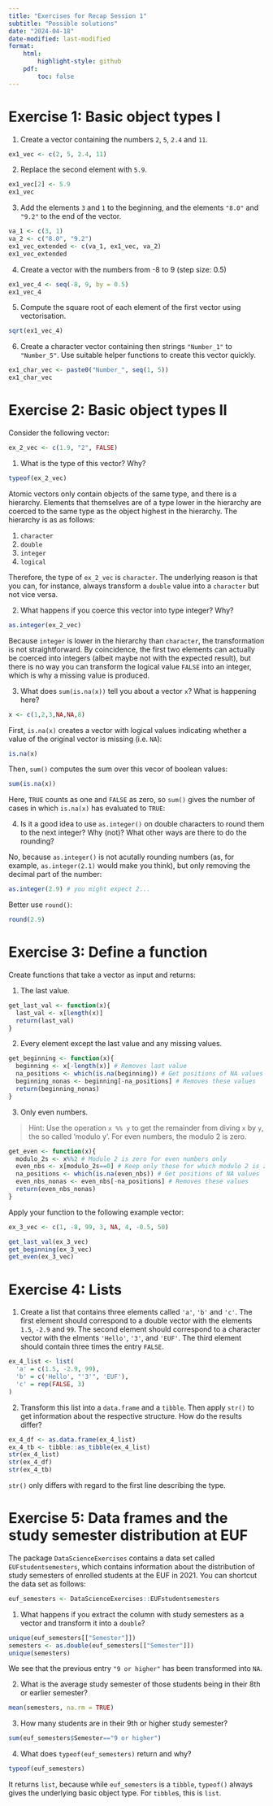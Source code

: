 ```yaml
---
title: "Exercises for Recap Session 1"
subtitle: "Possible solutions"
date: "2024-04-18"
date-modified: last-modified
format: 
    html: 
        highlight-style: github
    pdf: 
        toc: false
---
```


# Exercise 1: Basic object types I

1. Create a vector containing the numbers `2`, `5`, `2.4` and `11`.

```r
ex1_vec <- c(2, 5, 2.4, 11)
```

2. Replace the second element with `5.9`.

```r
ex1_vec[2] <- 5.9
ex1_vec
```

3. Add the elements `3` and `1` to the beginning, and the elements 
`"8.0"` and `"9.2"` to the end of the vector.

```r
va_1 <- c(3, 1)
va_2 <- c("8.0", "9.2")
ex1_vec_extended <- c(va_1, ex1_vec, va_2)
ex1_vec_extended
```

4. Create a vector with the numbers from -8 to 9 (step size: 0.5)

```r
ex1_vec_4 <- seq(-8, 9, by = 0.5)
ex1_vec_4
```

5. Compute the square root of each element of the first vector 
using vectorisation.

```r
sqrt(ex1_vec_4)
```

6. Create a character vector containing then strings `"Number_1"` to 
`"Number_5"`. Use suitable helper functions to create this vector quickly.

```r
ex1_char_vec <- paste0("Number_", seq(1, 5))
ex1_char_vec
```

# Exercise 2: Basic object types II

Consider the following vector:

```r
ex_2_vec <- c(1.9, "2", FALSE)
```

1. What is the type of this vector? Why?

```r
typeof(ex_2_vec)
```

Atomic vectors only contain objects of the same type, and there is a 
hierarchy. Elements that themselves are of a type lower in the hierarchy 
are coerced to the same type as the object highest in the hierarchy. The
hierarchy is as as follows:

1. `character`
2. `double`
3. `integer`
4. `logical`

Therefore, the type of `ex_2_vec` is `character`. The underlying reason is that
you can, for instance, always transform a `double` value into a `character` 
but not vice versa.

2. What happens if you coerce this vector into type integer? Why?

```r
as.integer(ex_2_vec)
```

Because `integer` is lower in the hierarchy than `character`, the transformation
is not straightforward. By coincidence, the first two elements can actually be
coerced into integers (albeit maybe not with the expected result), but there is 
no way you can transform the logical value `FALSE` into an integer, which is
why a missing value is produced.

3. What does `sum(is.na(x))` tell you about a vector `x`? What is happening here?

```r
x <- c(1,2,3,NA,NA,8)
```
First, `is.na(x)` creates a vector with logical values indicating whether a value of 
the original vector is missing (i.e. `NA`):

```r
is.na(x)
```

Then, `sum()` computes the sum over this vecor of boolean values:

```r
sum(is.na(x))
```

Here, `TRUE` counts as one and `FALSE` as zero, so `sum()` gives the number of 
cases in which `is.na(x)` has evaluated to `TRUE`:


4. Is it a good idea to use `as.integer()` on double characters to round them to 
the next integer? Why (not)? What other ways are there to do the rounding?

No, because `as.integer()` is not acutally rounding numbers (as, for example, `as.integer(2.1)`
would make you think), but only removing the decimal part of the number:

```r
as.integer(2.9) # you might expect 2...
```

Better use `round()`:

```r
round(2.9)
```



# Exercise 3: Define a function

Create functions that take a vector as input and returns:

1. The last value.

```r
get_last_val <- function(x){
  last_val <- x[length(x)]
  return(last_val)
}
```


2. Every element except the last value and any missing values.

```r
get_beginning <- function(x){
  beginning <- x[-length(x)] # Removes last value
  na_positions <- which(is.na(beginning)) # Get positions of NA values
  beginning_nonas <- beginning[-na_positions] # Removes these values
  return(beginning_nonas)
} 
```

3. Only even numbers.
    
> Hint: Use the operation `x %% y` to get the remainder from diving `x` by `y`, 
the so called 'modulo y'. For even numbers, the modulo 2 is zero.

```r
get_even <- function(x){
  modulo_2s <- x%%2 # Module 2 is zero for even numbers only
  even_nbs <- x[modulo_2s==0] # Keep only those for which modulo 2 is zero
  na_positions <- which(is.na(even_nbs)) # Get positions of NA values
  even_nbs_nonas <- even_nbs[-na_positions] # Removes these values
  return(even_nbs_nonas)
}
```


Apply your function to the following example vector:

```r
ex_3_vec <- c(1, -8, 99, 3, NA, 4, -0.5, 50)
```

```r
get_last_val(ex_3_vec)
get_beginning(ex_3_vec)
get_even(ex_3_vec)
```


# Exercise 4: Lists

1. Create a list that contains three elements called `'a'`, `'b'` and `'c'`.
The first element should correspond to a double vector with the elements
`1.5`, `-2.9` and `99`.
The second element should correspond to a character vector with the elments
`'Hello'`, `'3'`, and `'EUF'`.
The third element should contain three times the entry `FALSE`.

```r
ex_4_list <- list(
  'a' = c(1.5, -2.9, 99),
  'b' = c('Hello', "'3'", 'EUF'),
  'c' = rep(FALSE, 3)
)
```


2. Transform this list into a `data.frame` and a `tibble`. Then apply `str()` to
get information about the respective structure. How do the results differ?

```r
ex_4_df <- as.data.frame(ex_4_list)
ex_4_tb <- tibble::as_tibble(ex_4_list)
str(ex_4_list)
str(ex_4_df)
str(ex_4_tb)
```

`str()` only differs with regard to the first line describing the type.

# Exercise 5: Data frames and the study semester distribution at EUF

The package `DataScienceExercises` contains a data set called `EUFstudentsemesters`,
which contains information about the distribution of study semesters of 
enrolled students at the EUF in 2021. You can shortcut the data set as follows:

```r
euf_semesters <- DataScienceExercises::EUFstudentsemesters
```

1. What happens if you extract the column with study semesters as a vector
and transform it into a `double`? 

```r
unique(euf_semesters[["Semester"]])
semesters <- as.double(euf_semesters[["Semester"]])
unique(semesters)
```

We see that the previous entry `"9 or higher"` has been transformed into `NA`.

2. What is the average study semester of those students being in their 8th or 
earlier semester?

```r
mean(semesters, na.rm = TRUE)
```


3. How many students are in their 9th or higher study semester?

```r
sum(euf_semesters$Semester=="9 or higher")
```


4. What does `typeof(euf_semesters)` return and why?

```r
typeof(euf_semesters)
```

It returns `list`, because while `euf_semesters` is a `tibble`, `typeof()`
always gives the underlying basic object type. For `tibble`s, this is `list`.
